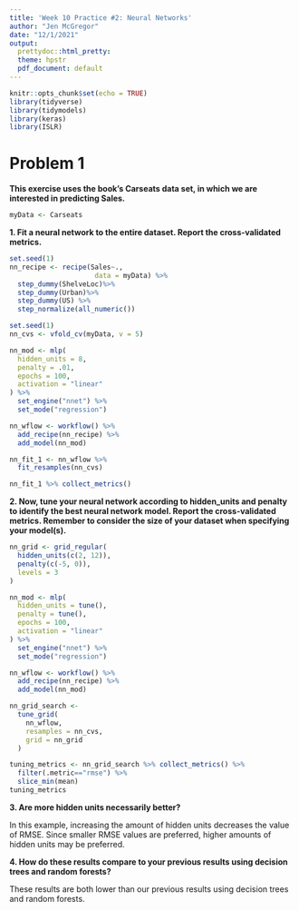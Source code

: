 ```yaml
---
title: 'Week 10 Practice #2: Neural Networks'
author: "Jen McGregor"
date: "12/1/2021"
output:
  prettydoc::html_pretty:
  theme: hpstr
  pdf_document: default
---
```


```r
knitr::opts_chunk$set(echo = TRUE)
library(tidyverse)
library(tidymodels)
library(keras)
library(ISLR)
```

# Problem 1

**This exercise uses the book’s Carseats data set, in which we are interested in predicting Sales.**

```r
myData <- Carseats
```


**1. Fit a neural network to the entire dataset. Report the cross-validated metrics.**

```r
set.seed(1)
nn_recipe <- recipe(Sales~., 
                     data = myData) %>%
  step_dummy(ShelveLoc)%>%
  step_dummy(Urban)%>%
  step_dummy(US) %>%
  step_normalize(all_numeric())

set.seed(1)
nn_cvs <- vfold_cv(myData, v = 5)

nn_mod <- mlp(
  hidden_units = 8,
  penalty = .01,
  epochs = 100,
  activation = "linear"
) %>%
  set_engine("nnet") %>%
  set_mode("regression")

nn_wflow <- workflow() %>%
  add_recipe(nn_recipe) %>%
  add_model(nn_mod)

nn_fit_1 <- nn_wflow %>%
  fit_resamples(nn_cvs)

nn_fit_1 %>% collect_metrics()
```

**2. Now, tune your neural network according to hidden_units and penalty to identify the best neural network model. Report the cross-validated metrics. Remember to consider the size of your dataset when specifying your model(s).**

```r
nn_grid <- grid_regular(
  hidden_units(c(2, 12)),
  penalty(c(-5, 0)),
  levels = 3
)

nn_mod <- mlp(
  hidden_units = tune(),
  penalty = tune(),
  epochs = 100,
  activation = "linear"
) %>%
  set_engine("nnet") %>%
  set_mode("regression")

nn_wflow <- workflow() %>%
  add_recipe(nn_recipe) %>%
  add_model(nn_mod)

nn_grid_search <-
  tune_grid(
    nn_wflow,
    resamples = nn_cvs,
    grid = nn_grid
  )

tuning_metrics <- nn_grid_search %>% collect_metrics() %>%
  filter(.metric=="rmse") %>%
  slice_min(mean)
tuning_metrics
```

**3. Are more hidden units necessarily better?**

In this example, increasing the amount of hidden units decreases the value of RMSE. Since smaller RMSE values are preferred, higher amounts of hidden units may be preferred. 


**4. How do these results compare to your previous results using decision trees and random forests?**

These results are both lower than our previous results using decision trees and random forests. 

